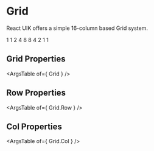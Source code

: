 
<Meta title="Layout/Grid" component={Grid} />

# Grid

React UIK offers a simple 16-column based Grid system.

<Canvas>
<Story name="default" args={{ }}>
<Grid>
    <Grid.Row>
        <Grid.Col additionalProps={{ backgroundColor: useAppearance().colors.base.x100 }}>1</Grid.Col>
        <Grid.Col additionalProps={{ backgroundColor: useAppearance().colors.base.x200 }}>1</Grid.Col>
        <Grid.Col additionalProps={{ backgroundColor: useAppearance().colors.base.x300 }} span={2}>2</Grid.Col>
        <Grid.Col additionalProps={{ backgroundColor: useAppearance().colors.base.x400 }} span={4}>4</Grid.Col>
        <Grid.Col additionalProps={{ backgroundColor: useAppearance().colors.base.x500 }}span={8}>8</Grid.Col>
    </Grid.Row>
    <Grid.Row>
        <Grid.Col additionalProps={{ backgroundColor: useAppearance().colors.base.x500 }} span={ { md: 4, xl: 8 } }>8</Grid.Col>
        <Grid.Col additionalProps={{ backgroundColor: useAppearance().colors.base.x400 }} span={ { md: 2, xl: 4 } }>4</Grid.Col>
        <Grid.Col additionalProps={{ backgroundColor: useAppearance().colors.base.x300 }} span={ { md: 1, xl: 2 } }>2</Grid.Col>
        <Grid.Col additionalProps={{ backgroundColor: useAppearance().colors.base.x200 }}>1</Grid.Col>
        <Grid.Col additionalProps={{ backgroundColor: useAppearance().colors.base.x100 }}>1</Grid.Col>
    </Grid.Row>
</Grid>
</Story>
</Canvas>

## Grid Properties
<ArgsTable of={ Grid } />

## Row Properties
<ArgsTable of={ Grid.Row } />

## Col Properties
<ArgsTable of={ Grid.Col } />

